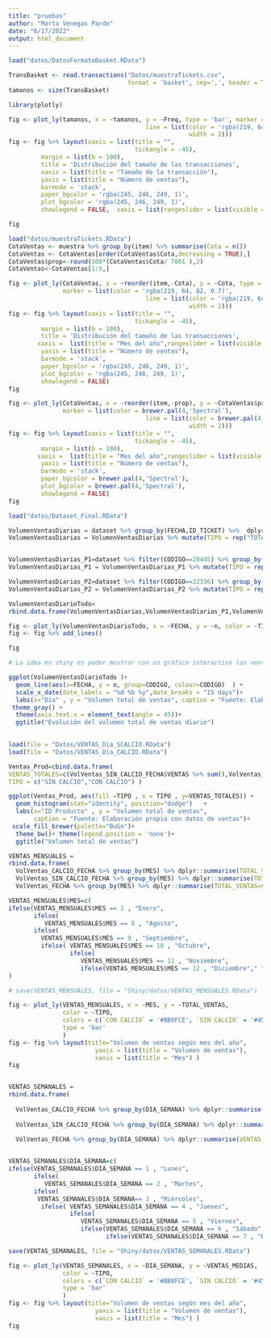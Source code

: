```yaml
---
title: "pruebas"
author: "Marta Venegas Pardo"
date: "6/17/2022"
output: html_document
---
```


```r
load("datos/DatosFormatoBasket.RData")

TransBasket <- read.transactions("Datos/muestraTickets.csv", 
                                 format = 'basket', sep=',', header = TRUE )
tamanos <- size(TransBasket)
```



```r
library(plotly)

fig <- plot_ly(tamanos, x = ~tamanos, y = ~Freq, type = 'bar', marker = list(color = 'rgba(219, 64, 82, 0.7)',
                                      line = list(color = 'rgba(219, 64, 82, 1.0)',
                                                  width = 2)))
fig <- fig %>% layout(xaxis = list(title = "",
                                   tickangle = -45),
         margin = list(b = 100),
         title = 'Distribución del tamaño de las transacciones',
         xaxis = list(title = "Tamaño de la transacción"),
         yaxis = list(title = "Número de ventas"),
         barmode = 'stack',
         paper_bgcolor = 'rgba(245, 246, 249, 1)',
         plot_bgcolor = 'rgba(245, 246, 249, 1)',
         showlegend = FALSE,  xaxis = list(rangeslider = list(visible = T)))

fig
```




```r
load("datos/muestraTickets.RData")
CotaVentas <- muestra %>% group_by(item) %>% summarise(Cota = n())
CotaVentas <- CotaVentas[order(CotaVentas$Cota,decreasing = TRUE),]
CotaVentas$prop<-round(100*(CotaVentas$Cota/ 7801 ),2)
CotaVentas<-CotaVentas[1:5,]
```



```r
fig <- plot_ly(CotaVentas, x = ~reorder(item,-Cota), y = ~Cota, type = 'bar', 
               marker = list(color = 'rgba(219, 64, 82, 0.7)',
                                      line = list(color = 'rgba(219, 64, 82, 1.0)',
                                                  width = 2)))
fig <- fig %>% layout(xaxis = list(title = "",
                                   tickangle = -45),
         margin = list(b = 100),
         title = 'Distribución del tamaño de las transacciones',
        xaxis =  list(title = "Mes del año",rangeslider = list(visible = T)),
         yaxis = list(title = "Número de ventas"),
         barmode = 'stack',
         paper_bgcolor = 'rgba(245, 246, 249, 1)',
         plot_bgcolor = 'rgba(245, 246, 249, 1)',
         showlegend = FALSE)
fig
```




```r

fig <- plot_ly(CotaVentas, x = ~reorder(item,-prop), y = ~CotaVentas$prop, type = 'bar', 
               marker = list(color = brewer.pal(4,'Spectral'),
                                      line = list(color = brewer.pal(4,'Spectral'),
                                                  width = 2)))
fig <- fig %>% layout(xaxis = list(title = "",
                                   tickangle = -45),
         margin = list(b = 100),
        xaxis =  list(title = "Mes del año",rangeslider = list(visible = T)),
         yaxis = list(title = "Número de ventas"),
         barmode = 'stack',
         paper_bgcolor = brewer.pal(4,'Spectral'),
         plot_bgcolor = brewer.pal(4,'Spectral'),
         showlegend = FALSE)
fig
```


```r
load("datos/Dataset_Final.RData")
```



```r
VolumenVentasDiarias = dataset %>% group_by(FECHA,ID_TICKET) %>%  dplyr::summarize(n =  n()) %>% as.data.frame() %>% group_by(FECHA) %>%  dplyr::summarize(n =  n())
VolumenVentasDiarias = VolumenVentasDiarias %>% mutate(TIPO = rep("TOTAL",nrow(VolumenVentasDiarias)))


VolumenVentasDiarias_P1=dataset %>% filter(CODIGO==20445) %>% group_by(FECHA,ID_TICKET) %>%  dplyr::summarize(n =  n()) %>% as.data.frame() %>% group_by(FECHA) %>%  dplyr::summarize(n =  n())
VolumenVentasDiarias_P1 = VolumenVentasDiarias_P1 %>% mutate(TIPO = rep("Sin calcio",nrow(VolumenVentasDiarias_P1)))

VolumenVentasDiarias_P2=dataset %>% filter(CODIGO==22336) %>% group_by(FECHA,ID_TICKET) %>%  dplyr::summarize(n =  n()) %>% as.data.frame() %>% group_by(FECHA) %>%  dplyr::summarize(n =  n())
VolumenVentasDiarias_P2 = VolumenVentasDiarias_P2 %>% mutate(TIPO = rep("Con calcio",nrow(VolumenVentasDiarias_P2)))

VolumenVentasDiarioTodo=
rbind.data.frame(VolumenVentasDiarias,VolumenVentasDiarias_P1,VolumenVentasDiarias_P2)
```


```r
fig <- plot_ly(VolumenVentasDiarioTodo, x = ~FECHA, y = ~n, color = ~TIPO) 
fig <- fig %>% add_lines()

fig
```



```r
# La idea en shiny es poder mostrar con un gráfico interactivo las ventas totales según   # día, volumen medio de ventas mensuales, semanales,... es fácil solo es crear un dataset # con esta información

ggplot(VolumenVentasDiarioTodo )+
  geom_line(aes(x=FECHA, y = n, group=CODIGO, colour=CODIGO)  ) +
  scale_x_date(date_labels = "%d %b %y",date_breaks = "15 days")+
  labs(x="Día" , y = "Volumen total de ventas", caption = "Fuente: Elaboración propia con datos")+
 theme_gray() +
  theme(axis.text.x = element_text(angle = 45))+
  ggtitle("Evolución del volumen total de ventas diario")
  
```





```r
load(file = "Datos/VENTAS_Dia_SCALCIO.RData")
load(file = "Datos/VENTAS_Dia_CALCIO.RData")
```



```r
Ventas_Prod=cbind.data.frame(
VENTAS_TOTALES=c(VolVentas_SIN_CALCIO_FECHA$VENTAS %>% sum(),VolVentas_CALCIO_FECHA$VENTAS %>% sum()),
TIPO = c("SIN CALCIO","CON CALCIO") ) 
```





```r
ggplot(Ventas_Prod, aes(fill =TIPO , x = TIPO , y=VENTAS_TOTALES)) + 
  geom_histogram(stat="identity", position="dodge")   +
  labs(x="ID Producto" , y = "Volumen total de ventas", 
       caption = "Fuente: Elaboración propia con datos de ventas")+
 scale_fill_brewer(palette="BuGn")+
  theme_bw()+ theme(legend.position = 'none')+
  ggtitle("Volumen total de ventas")
```








```r
VENTAS_MENSUALES = 
rbind.data.frame(
  VolVentas_CALCIO_FECHA %>% group_by(MES) %>% dplyr::summarise(TOTAL_VENTAS = sum(VENTAS)) %>% mutate(TIPO = "CON CALCIO"),
  VolVentas_SIN_CALCIO_FECHA %>% group_by(MES) %>% dplyr::summarise(TOTAL_VENTAS=sum(VENTAS))%>% mutate(TIPO = "SIN CALCIO"),
  VolVentas_FECHA %>% group_by(MES) %>% dplyr::summarise(TOTAL_VENTAS=sum(VENTAS))%>% mutate(TIPO = "TOTAL") ) 

VENTAS_MENSUALES$MES=c(
ifelse(VENTAS_MENSUALES$MES == 1 , "Enero",
       ifelse(
          VENTAS_MENSUALES$MES == 8 , "Agosto",
       ifelse(
         VENTAS_MENSUALES$MES == 9 , "Septiembre",
         ifelse( VENTAS_MENSUALES$MES == 10 , "Octubre",
                 ifelse(
                    VENTAS_MENSUALES$MES == 11 , "Noviembre",
                    ifelse(VENTAS_MENSUALES$MES == 12 , "Diciembre"," " ))))))
)

# save(VENTAS_MENSUALES, file = "Shiny/datos/VENTAS_MENSUALES.RData")
```



```r


fig <- plot_ly(VENTAS_MENSUALES, x = ~MES, y = ~TOTAL_VENTAS,
               color = ~TIPO,
               colors = c(`CON CALCIO` = '#BB8FCE', `SIN CALCIO` = '#45B39D', `TOTAL` = '#A9CCE3'),
               type = 'bar'
               ) 
fig <- fig %>% layout(title="Volumen de ventas según mes del año",
                        yaxis = list(title = "Volumen de ventas"),
                        xaxis = list(title = "Mes") )
fig



```





```r
VENTAS_SEMANALES = 
rbind.data.frame(
  
  VolVentas_CALCIO_FECHA %>% group_by(DIA_SEMANA) %>% dplyr::summarise(VENTAS_MEDIAS = ceiling(mean(VENTAS)) ) %>% mutate(TIPO = "CON CALCIO"),
  
  VolVentas_SIN_CALCIO_FECHA %>% group_by(DIA_SEMANA) %>% dplyr::summarise(VENTAS_MEDIAS=ceiling(mean(VENTAS)) )%>% mutate(TIPO = "SIN CALCIO"),
  
  VolVentas_FECHA %>% group_by(DIA_SEMANA) %>% dplyr::summarise(VENTAS_MEDIAS=ceiling(mean(VENTAS)) )%>% mutate(TIPO = "TOTAL") ) 


VENTAS_SEMANALES$DIA_SEMANA=c(
ifelse(VENTAS_SEMANALES$DIA_SEMANA == 1 , "Lunes",
       ifelse(
          VENTAS_SEMANALES$DIA_SEMANA == 2 , "Martes",
       ifelse(
        VENTAS_SEMANALES$DIA_SEMANA== 3 , "Miércoles",
         ifelse( VENTAS_SEMANALES$DIA_SEMANA == 4 , "Jueves",
                 ifelse(
                    VENTAS_SEMANALES$DIA_SEMANA == 5 , "Viernes",
                    ifelse(VENTAS_SEMANALES$DIA_SEMANA == 6 , "Sábado",
                           ifelse(VENTAS_SEMANALES$DIA_SEMANA == 7 , "Domingo",""))))))))

save(VENTAS_SEMANALES, file = "Shiny/datos/VENTAS_SEMANALES.RData")
```



```r
fig <- plot_ly(VENTAS_SEMANALES, x = ~DIA_SEMANA, y = ~VENTAS_MEDIAS,
               color = ~TIPO,
               colors = c(`CON CALCIO` = '#BB8FCE', `SIN CALCIO` = '#45B39D', `TOTAL` = '#A9CCE3'),
               type = 'bar'
               ) 
fig <- fig %>% layout(title="Volumen de ventas según mes del año",
                        yaxis = list(title = "Volumen de ventas"),
                        xaxis = list(title = "Mes") )
fig


```

